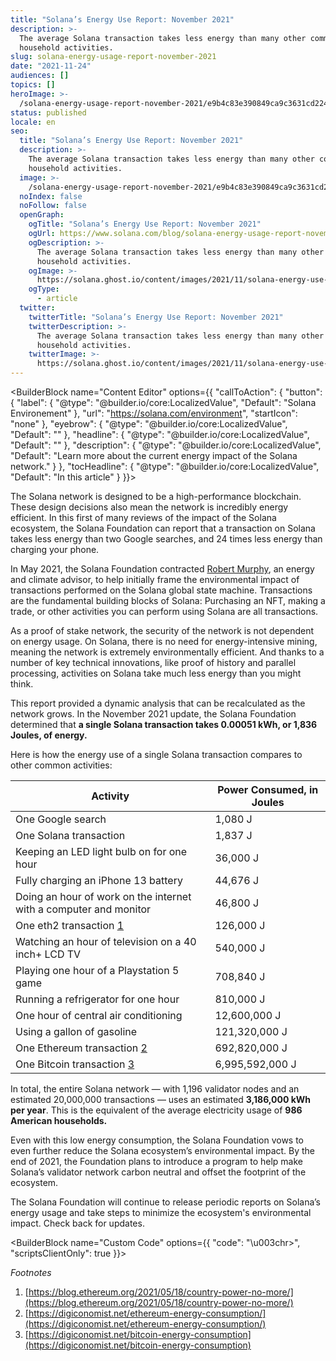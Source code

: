 ```yaml
---
title: "Solana’s Energy Use Report: November 2021"
description: >-
  The average Solana transaction takes less energy than many other common
  household activities.
slug: solana-energy-usage-report-november-2021
date: "2021-11-24"
audiences: []
topics: []
heroImage: >-
  /solana-energy-usage-report-november-2021/e9b4c83e390849ca9c3631cd22422ffc.png
status: published
locale: en
seo:
  title: "Solana’s Energy Use Report: November 2021"
  description: >-
    The average Solana transaction takes less energy than many other common
    household activities.
  image: >-
    /solana-energy-usage-report-november-2021/e9b4c83e390849ca9c3631cd22422ffc.png
  noIndex: false
  noFollow: false
  openGraph:
    ogTitle: "Solana’s Energy Use Report: November 2021"
    ogUrl: https://www.solana.com/blog/solana-energy-usage-report-november-2021
    ogDescription: >-
      The average Solana transaction takes less energy than many other common
      household activities.
    ogImage: >-
      https://solana.ghost.io/content/images/2021/11/solana-energy-use-november-2021.png
    ogType:
      - article
  twitter:
    twitterTitle: "Solana’s Energy Use Report: November 2021"
    twitterDescription: >-
      The average Solana transaction takes less energy than many other common
      household activities.
    twitterImage: >-
      https://solana.ghost.io/content/images/2021/11/solana-energy-use-november-2021.png
---
```


<BuilderBlock name="Content Editor" options={{
  "callToAction": {
    "button": {
      "label": {
        "@type": "@builder.io/core:LocalizedValue",
        "Default": "Solana Environement"
      },
      "url": "https://solana.com/environment",
      "startIcon": "none"
    },
    "eyebrow": {
      "@type": "@builder.io/core:LocalizedValue",
      "Default": ""
    },
    "headline": {
      "@type": "@builder.io/core:LocalizedValue",
      "Default": ""
    },
    "description": {
      "@type": "@builder.io/core:LocalizedValue",
      "Default": "Learn more about the current energy impact of the Solana network."
    }
  },
  "tocHeadline": {
    "@type": "@builder.io/core:LocalizedValue",
    "Default": "In this article"
  }
}}>

</BuilderBlock>

The Solana network is designed to be a high-performance blockchain. These design decisions also mean the network is incredibly energy efficient. In this first of many reviews of the impact of the Solana ecosystem, the Solana Foundation can report that a transaction on Solana takes less energy than two Google searches, and 24 times less energy than charging your phone.

In May 2021, the Solana Foundation contracted [Robert Murphy](http://othersphere.io/?ref=solana.ghost.io), an energy and climate advisor, to help initially frame the environmental impact of transactions performed on the Solana global state machine. Transactions are the fundamental building blocks of Solana: Purchasing an NFT, making a trade, or other activities you can perform using Solana are all transactions.

As a proof of stake network, the security of the network is not dependent on energy usage. On Solana, there is no need for energy-intensive mining, meaning the network is extremely environmentally efficient. And thanks to a number of key technical innovations, like proof of history and parallel processing, activities on Solana take much less energy than you might think.

This report provided a dynamic analysis that can be recalculated as the network grows. In the November 2021 update, the Solana Foundation determined that **a single Solana transaction takes 0.00051 kWh, or 1,836 Joules, of energy.**

Here is how the energy use of a single Solana transaction compares to other common activities:

| Activity                                                          | Power Consumed, in Joules |
| ----------------------------------------------------------------- | ------------------------- |
| One Google search                                                 | 1,080 J                   |
| One Solana transaction                                            | 1,837 J                   |
| Keeping an LED light bulb on for one hour                         | 36,000 J                  |
| Fully charging an iPhone 13 battery                               | 44,676 J                  |
| Doing an hour of work on the internet with a computer and monitor | 46,800 J                  |
| One eth2 transaction [1](#footnotes)                              | 126,000 J                 |
| Watching an hour of television on a 40 inch+ LCD TV               | 540,000 J                 |
| Playing one hour of a Playstation 5 game                          | 708,840 J                 |
| Running a refrigerator for one hour                               | 810,000 J                 |
| One hour of central air conditioning                              | 12,600,000 J              |
| Using a gallon of gasoline                                        | 121,320,000 J             |
| One Ethereum transaction [2](#footnotes)                          | 692,820,000 J             |
| One Bitcoin transaction [3](#footnotes)                           | 6,995,592,000 J           |

In total, the entire Solana network — with 1,196 validator nodes and an estimated 20,000,000 transactions — uses an estimated **3,186,000 kWh per year**. This is the equivalent of the average electricity usage of **986 American households.**

Even with this low energy consumption, the Solana Foundation vows to even further reduce the Solana ecosystem’s environmental impact. By the end of 2021, the Foundation plans to introduce a program to help make Solana’s validator network carbon neutral and offset the footprint of the ecosystem.

The Solana Foundation will continue to release periodic reports on Solana’s energy usage and take steps to minimize the ecosystem's environmental impact. Check back for updates.

<BuilderBlock name="Custom Code" options={{
  "code": "\u003chr>",
  "scriptsClientOnly": true
}}>

</BuilderBlock>

_Footnotes_

1.  [https://blog.ethereum.org/2021/05/18/country-power-no-more/](https://blog.ethereum.org/2021/05/18/country-power-no-more/)
2.  [https://digiconomist.net/ethereum-energy-consumption/](https://digiconomist.net/ethereum-energy-consumption/)
3.  [https://digiconomist.net/bitcoin-energy-consumption](https://digiconomist.net/bitcoin-energy-consumption)

